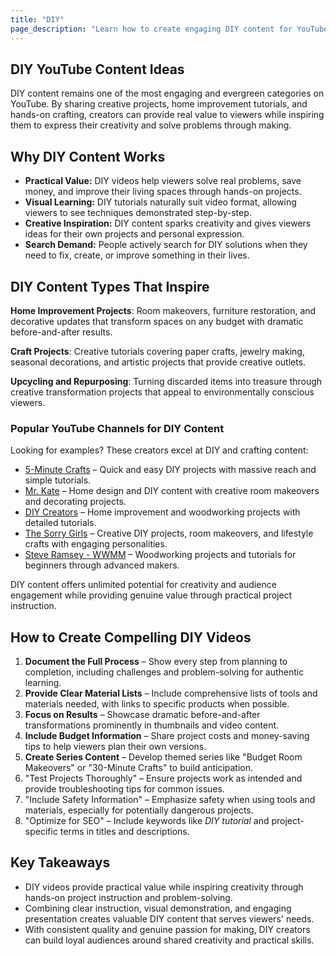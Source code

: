```yaml
---
title: "DIY"
page_description: "Learn how to create engaging DIY content for YouTube—covering project tutorials, creative builds, and hands-on crafting that inspires audience participation."
---
```


## DIY YouTube Content Ideas

DIY content remains one of the most engaging and evergreen categories on YouTube. By sharing creative projects, home improvement tutorials, and hands-on crafting, creators can provide real value to viewers while inspiring them to express their creativity and solve problems through making.

## Why DIY Content Works

- **Practical Value:** DIY videos help viewers solve real problems, save money, and improve their living spaces through hands-on projects.
- **Visual Learning:** DIY tutorials naturally suit video format, allowing viewers to see techniques demonstrated step-by-step.
- **Creative Inspiration:** DIY content sparks creativity and gives viewers ideas for their own projects and personal expression.
- **Search Demand:** People actively search for DIY solutions when they need to fix, create, or improve something in their lives.

## DIY Content Types That Inspire

**Home Improvement Projects**: Room makeovers, furniture restoration, and decorative updates that transform spaces on any budget with dramatic before-and-after results.

**Craft Projects**: Creative tutorials covering paper crafts, jewelry making, seasonal decorations, and artistic projects that provide creative outlets.

**Upcycling and Repurposing**: Turning discarded items into treasure through creative transformation projects that appeal to environmentally conscious viewers.

### Popular YouTube Channels for DIY Content

Looking for examples? These creators excel at DIY and crafting content:
- [5-Minute Crafts](https://www.youtube.com/@5MinuteCraftsYouTube) – Quick and easy DIY projects with massive reach and simple tutorials.
- [Mr. Kate](https://www.youtube.com/@MrKate) – Home design and DIY content with creative room makeovers and decorating projects.
- [DIY Creators](https://www.youtube.com/@DIYCreators) – Home improvement and woodworking projects with detailed tutorials.
- [The Sorry Girls](https://www.youtube.com/@TheSorryGirls) – Creative DIY projects, room makeovers, and lifestyle crafts with engaging personalities.
- [Steve Ramsey - WWMM](https://www.youtube.com/@stevinmarin) – Woodworking projects and tutorials for beginners through advanced makers.

DIY content offers unlimited potential for creativity and audience engagement while providing genuine value through practical project instruction.

## How to Create Compelling DIY Videos

1. **Document the Full Process** – Show every step from planning to completion, including challenges and problem-solving for authentic learning.
2. **Provide Clear Material Lists** – Include comprehensive lists of tools and materials needed, with links to specific products when possible.
3. **Focus on Results** – Showcase dramatic before-and-after transformations prominently in thumbnails and video content.
4. **Include Budget Information** – Share project costs and money-saving tips to help viewers plan their own versions.
5. **Create Series Content** – Develop themed series like "Budget Room Makeovers" or "30-Minute Crafts" to build anticipation.
6. "Test Projects Thoroughly" – Ensure projects work as intended and provide troubleshooting tips for common issues.
7. "Include Safety Information" – Emphasize safety when using tools and materials, especially for potentially dangerous projects.
8. "Optimize for SEO" – Include keywords like *DIY tutorial* and project-specific terms in titles and descriptions.

## Key Takeaways

- DIY videos provide practical value while inspiring creativity through hands-on project instruction and problem-solving.
- Combining clear instruction, visual demonstration, and engaging presentation creates valuable DIY content that serves viewers' needs.
- With consistent quality and genuine passion for making, DIY creators can build loyal audiences around shared creativity and practical skills.
